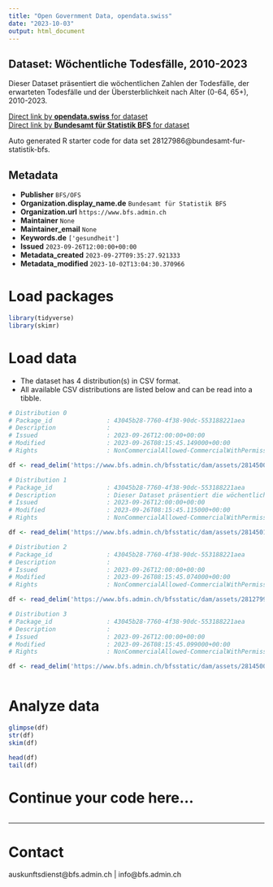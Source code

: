 ```yaml
---
title: "Open Government Data, opendata.swiss"
date: "2023-10-03"
output: html_document
---
```


## Dataset: Wöchentliche Todesfälle, 2010-2023

Dieser Dataset präsentiert die wöchentlichen Zahlen der Todesfälle, der erwarteten Todesfälle und der Übersterblichkeit nach Alter (0-64, 65+), 2010-2023.

[Direct link by **opendata.swiss** for dataset](https://opendata.swiss/de/dataset/wochentliche-todesfalle-2010-2023)<br>
[Direct link by **Bundesamt für Statistik BFS** for dataset](https://www.bfs.admin.ch/asset/de/ts-d-14.03.04.03-wr)

Auto generated R starter code for data set 28127986@bundesamt-fur-statistik-bfs.

## Metadata

- **Publisher** `BFS/OFS`
- **Organization.display_name.de** `Bundesamt für Statistik BFS`
- **Organization.url** `https://www.bfs.admin.ch`
- **Maintainer** `None`
- **Maintainer_email** `None`
- **Keywords.de** `['gesundheit']`
- **Issued** `2023-09-26T12:00:00+00:00`
- **Metadata_created** `2023-09-27T09:35:27.921333`
- **Metadata_modified** `2023-10-02T13:04:30.370966`


# Load packages

```r

library(tidyverse)
library(skimr)

```

# Load data

-   The dataset has 4 distribution(s) in CSV format.
-   All available CSV distributions are listed below and can be read into a tibble.

```r

# Distribution 0
# Package_id               : 43045b28-7760-4f38-90dc-553188221aea
# Description              : 
# Issued                   : 2023-09-26T12:00:00+00:00
# Modified                 : 2023-09-26T08:15:45.149000+00:00
# Rights                   : NonCommercialAllowed-CommercialWithPermission-ReferenceRequired

df <- read_delim('https://www.bfs.admin.ch/bfsstatic/dam/assets/28145006/master')

# Distribution 1
# Package_id               : 43045b28-7760-4f38-90dc-553188221aea
# Description              : Dieser Dataset präsentiert die wöchentlichen Zahlen der Todesfälle, der erwarteten Todesfälle und der Übersterblichkeit nach Alter (0-64, 65+), 2010-2023.
# Issued                   : 2023-09-26T12:00:00+00:00
# Modified                 : 2023-09-26T08:15:45.115000+00:00
# Rights                   : NonCommercialAllowed-CommercialWithPermission-ReferenceRequired

df <- read_delim('https://www.bfs.admin.ch/bfsstatic/dam/assets/28145011/master')

# Distribution 2
# Package_id               : 43045b28-7760-4f38-90dc-553188221aea
# Description              : 
# Issued                   : 2023-09-26T12:00:00+00:00
# Modified                 : 2023-09-26T08:15:45.074000+00:00
# Rights                   : NonCommercialAllowed-CommercialWithPermission-ReferenceRequired

df <- read_delim('https://www.bfs.admin.ch/bfsstatic/dam/assets/28127996/master')

# Distribution 3
# Package_id               : 43045b28-7760-4f38-90dc-553188221aea
# Description              : 
# Issued                   : 2023-09-26T12:00:00+00:00
# Modified                 : 2023-09-26T08:15:45.099000+00:00
# Rights                   : NonCommercialAllowed-CommercialWithPermission-ReferenceRequired

df <- read_delim('https://www.bfs.admin.ch/bfsstatic/dam/assets/28145002/master')



```

# Analyze data

```r

glimpse(df)
str(df)
skim(df)

head(df)
tail(df)

```

# Continue your code here...

```r

```

------------------------------------------------------------------------

# Contact

auskunftsdienst@bfs.admin.ch | info@bfs.admin.ch
